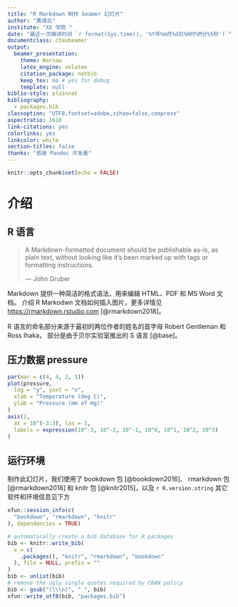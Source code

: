 ```yaml
---
title: "R Markdown 制作 beamer 幻灯片"
author: "黄湘云"
institute: "XX 学院 "
date: "最近一次编译时间 `r format(Sys.time(), '%Y年%m月%d日%H时%M分%S秒')`"
documentclass: ctexbeamer
output: 
  beamer_presentation: 
    theme: Warsaw
    latex_engine: xelatex
    citation_package: natbib
    keep_tex: no # yes for debug
    template: null
biblio-style: plainnat
bibliography: 
  - packages.bib
classoption: "UTF8,fontset=adobe,zihao=false,compress"
aspectratio: 1610
link-citations: yes
colorlinks: yes
linkcolor: white
section-titles: false
thanks: "感谢 Pandoc 开发者"
---
```


```r
knitr::opts_chunk$set(echo = FALSE)
```

# 介绍 {#intro}

## R 语言 {#sec-rlang}

> A Markdown-formatted document should be publishable as-is, as plain text, 
without looking like it’s been marked up with tags or formatting instructions.  
> 
> --- John Gruber


Markdown 提供一种简洁的格式语法，用来编辑 HTML、PDF 和 MS Word 文档。
介绍 R Markodwn 文档如何插入图片，更多详情见 <https://rmarkdown.rstudio.com> [@rmarkdown2018]。

R 语言的命名部分来源于最初的两位作者的姓名的首字母 Robert Gentleman 和 Ross Ihaka，
部分是由于贝尔实验室推出的 S 语言 [@base]。

## 压力数据 pressure {#sec-pressure}


```r
par(mar = c(4, 4, 2, 1))
plot(pressure,
  log = "y", yaxt = "n",
  xlab = "Temperature (deg C)",
  ylab = "Pressure (mm of Hg)"
)
axis(2,
  at = 10^(-3:3), las = 1,
  labels = expression(10^-3, 10^-2, 10^-1, 10^0, 10^1, 10^2, 10^3)
)
```


## 运行环境 {#session-info .allowframebreaks}

制作此幻灯片，我们使用了  bookdown 包 [@bookdown2016]、 rmarkdown 包 [@rmarkdown2018] 和 knitr 包 [@knitr2015]，以及  `r R.version.string` 其它软件和环境信息见下方

```r
xfun::session_info(c(
  "bookdown", "rmarkdown", "knitr"
), dependencies = TRUE)
```

```r
# automatically create a bib database for R packages
bib <- knitr::write_bib(
  x = c(
    .packages(), "knitr", "rmarkdown", "bookdown"
  ), file = NULL, prefix = ""
)
bib <- unlist(bib)
# remove the ugly single quotes required by CRAN policy
bib <- gsub("(\\\n)", " ", bib)
xfun::write_utf8(bib, "packages.bib")
```



